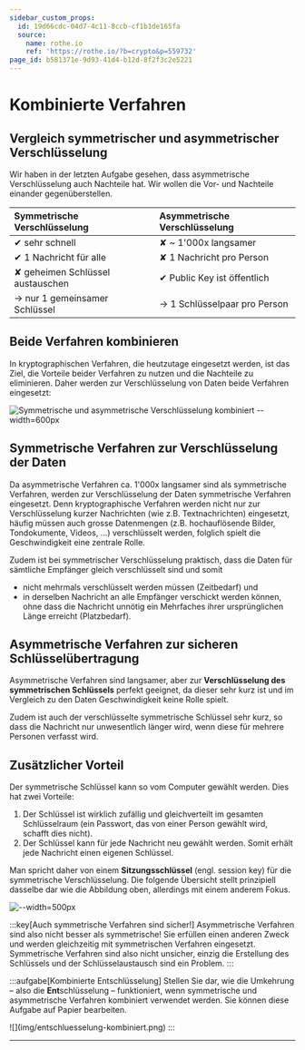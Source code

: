 ```yaml
---
sidebar_custom_props:
  id: 19d66cdc-04d7-4c11-8ccb-cf1b1de165fa
  source:
    name: rothe.io
    ref: 'https://rothe.io/?b=crypto&p=559732'
page_id: b581371e-9d93-41d4-b12d-8f2f3c2e5221
---
```



# Kombinierte Verfahren

## Vergleich symmetrischer und asymmetrischer Verschlüsselung
Wir haben in der letzten Aufgabe gesehen, dass asymmetrische Verschlüsselung auch Nachteile hat. Wir wollen die Vor- und Nachteile einander gegenüberstellen.

| Symmetrische Verschlüsselung     | Asymmetrische Verschlüsselung |
|:---------------------------------|:------------------------------|
| ✔ sehr schnell                   | ✘ ~ 1'000x langsamer          |
| ✔ 1 Nachricht für alle           | ✘ 1 Nachricht pro Person      |
| ✘ geheimen Schlüssel austauschen | ✔ Public Key ist öffentlich   |
| → nur 1 gemeinsamer Schlüssel    | → 1 Schlüsselpaar pro Person  |

## Beide Verfahren kombinieren
In kryptographischen Verfahren, die heutzutage eingesetzt werden, ist das Ziel, die Vorteile beider Verfahren zu nutzen und die Nachteile zu eliminieren. Daher werden zur Verschlüsselung von Daten beide Verfahren eingesetzt:

![Symmetrische und asymmetrische Verschlüsselung kombiniert --width=600px](img/symm-asymm-encryption.svg)

## Symmetrische Verfahren zur Verschlüsselung der Daten
Da asymmetrische Verfahren ca. 1'000x langsamer sind als symmetrische Verfahren, werden zur Verschlüsselung der Daten symmetrische Verfahren eingesetzt. Denn kryptographische Verfahren werden nicht nur zur Verschlüsselung kurzer Nachrichten (wie z.B. Textnachrichten) eingesetzt, häufig müssen auch grosse Datenmengen (z.B. hochauflösende Bilder, Tondokumente, Videos, ...) verschlüsselt werden, folglich spielt die Geschwindigkeit eine zentrale Rolle.

Zudem ist bei symmetrischer Verschlüsselung praktisch, dass die Daten für sämtliche Empfänger gleich verschlüsselt sind und somit
- nicht mehrmals verschlüsselt werden müssen (Zeitbedarf) und
- in derselben Nachricht an alle Empfänger verschickt werden können, ohne dass die Nachricht unnötig ein Mehrfaches ihrer ursprünglichen Länge erreicht (Platzbedarf).

## Asymmetrische Verfahren zur sicheren Schlüsselübertragung
Asymmetrische Verfahren sind langsamer, aber zur **Verschlüsselung des symmetrischen Schlüssels** perfekt geeignet, da dieser sehr kurz ist und im Vergleich zu den Daten Geschwindigkeit keine Rolle spielt.

Zudem ist auch der verschlüsselte symmetrische Schlüssel sehr kurz, so dass die Nachricht nur unwesentlich länger wird, wenn diese für mehrere Personen verfasst wird.

## Zusätzlicher Vorteil
Der symmetrische Schlüssel kann so vom Computer gewählt werden. Dies hat zwei Vorteile:

1. Der Schlüssel ist wirklich zufällig und gleichverteilt im gesamten Schlüsselraum (ein Passwort, das von einer Person gewählt wird, schafft dies nicht).
2. Der Schlüssel kann für jede Nachricht neu gewählt werden. Somit erhält jede Nachricht einen eigenen Schlüssel.


Man spricht daher von einem **Sitzungsschlüssel** (engl. session key) für die symmetrische Verschlüsselung. Die folgende Übersicht stellt prinzipiell dasselbe dar wie die Abbildung oben, allerdings mit einem anderem Fokus.

![--width=500px](img/symm-asymm-encryption-binary.svg)

:::key[Auch symmetrische Verfahren sind sicher!]
Asymmetrische Verfahren sind also nicht besser als symmetrische! Sie erfüllen einen anderen Zweck und werden gleichzeitig mit symmetrischen Verfahren eingesetzt. Symmetrische Verfahren sind also nicht unsicher, einzig die Erstellung des Schlüssels und der Schlüsselaustausch sind ein Problem.
:::

:::aufgabe[Kombinierte Entschlüsselung]
<TaskState id="a54c8e8a-18c2-4ea6-9c16-44f803e488d8" />
Stellen Sie dar, wie die Umkehrung – also die **Ent**schlüsselung – funktioniert, wenn symmetrische und asymmetrische Verfahren kombiniert verwendet werden. Sie können diese Aufgabe auf Papier bearbeiten.

<Solution id="3a6fd1fc-783b-460f-a0a8-3dc62634a6fd">
![](img/entschluesselung-kombiniert.png)
</Solution>
:::

---
